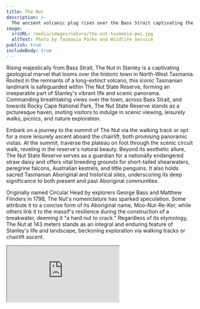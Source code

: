 ```yaml
---
title: The Nut
description: >-
  The ancient volcanic plug rises over the Bass Strait captivating the historical town of Stanley.
image:
  srcURL: /media/images/nature/the-nut-tasmania-pws.jpg
  altText: Photo by Tasmania Parks and Wildlife Service
publish: true
includeBody: true
---
```


Rising majestically from Bass Strait, The Nut in Stanley is a captivating geological marvel that looms over the historic town in North-West Tasmania. Rooted in the remnants of a long-extinct volcano, this iconic Tasmanian landmark is safeguarded within The Nut State Reserve, forming an inseparable part of Stanley's vibrant life and scenic panorama. Commanding breathtaking views over the town, across Bass Strait, and towards Rocky Cape National Park, The Nut State Reserve stands as a picturesque haven, inviting visitors to indulge in scenic viewing, leisurely walks, picnics, and nature exploration.

Embark on a journey to the summit of The Nut via the walking track or opt for a more leisurely ascent aboard the chairlift, both promising panoramic vistas. At the summit, traverse the plateau on foot through the scenic circuit walk, reveling in the reserve's natural beauty. Beyond its aesthetic allure, The Nut State Reserve serves as a guardian for a nationally endangered straw daisy and offers vital breeding grounds for short-tailed shearwaters, peregrine falcons, Australian kestrels, and little penguins. It also holds sacred Tasmanian Aboriginal and historical sites, underscoring its deep significance to both present and past Aboriginal communities.

Originally named Circular Head by explorers George Bass and Matthew Flinders in 1798, The Nut's nomenclature has sparked speculation. Some attribute it to a concise form of its Aboriginal name, Moo-Nut-Re-Ker, while others link it to the massif's resilience during the construction of a breakwater, deeming it "a hard nut to crack." Regardless of its etymology, The Nut at 143 meters stands as an integral and enduring feature of Stanley's life and landscape, beckoning exploration via walking tracks or chairlift ascent.

<Iframe src="https://www.google.com/maps/embed?pb=!1m18!1m12!1m3!1d12087.432442700812!2d145.29038096860586!3d-40.765145392167426!2m3!1f0!2f0!3f0!3m2!1i1024!2i768!4f13.1!3m3!1m2!1s0xaa7c180046ebba8d%3A0x4f2b09b80188ddc1!2sThe%20Nut!5e0!3m2!1sen!2sau!4v1704257307380!5m2!1sen!2sau" />

<Link
link={{
url: "https://parks.tas.gov.au/explore-our-parks/the-nut-state-reserve",
description: "Learn More About The Park",
externalFlag: true
}}
/>
